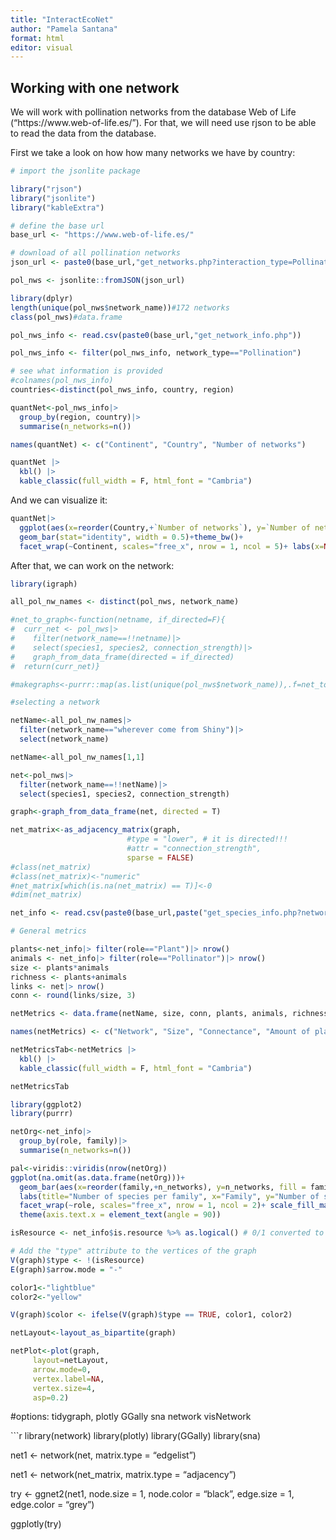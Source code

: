 ```yaml
---
title: "InteractEcoNet"
author: "Pamela Santana"
format: html
editor: visual
---
```


## Working with one network

We will work with pollination networks from the database Web of Life ("https://www.web-of-life.es/"). For that, we will need use rjson to be able to read the data from the database. 

First we take a look on how how many networks we have by country:

```r
# import the jsonlite package 

library("rjson") 
library("jsonlite")
library("kableExtra")

# define the base url
base_url <- "https://www.web-of-life.es/"

# download of all pollination networks
json_url <- paste0(base_url,"get_networks.php?interaction_type=Pollination") 

pol_nws <- jsonlite::fromJSON(json_url)

library(dplyr)
length(unique(pol_nws$network_name))#172 networks
class(pol_nws)#data.frame

pol_nws_info <- read.csv(paste0(base_url,"get_network_info.php"))

pol_nws_info <- filter(pol_nws_info, network_type=="Pollination")

# see what information is provided 
#colnames(pol_nws_info)
countries<-distinct(pol_nws_info, country, region)

quantNet<-pol_nws_info|> 
  group_by(region, country)|>
  summarise(n_networks=n())

names(quantNet) <- c("Continent", "Country", "Number of networks")

quantNet |> 
  kbl() |>
  kable_classic(full_width = F, html_font = "Cambria")

```

And we can visualize it:

```r

quantNet|>
  ggplot(aes(x=reorder(Country,+`Number of networks`), y=`Number of networks`))+
  geom_bar(stat="identity", width = 0.5)+theme_bw()+
  facet_wrap(~Continent, scales="free_x", nrow = 1, ncol = 5)+ labs(x=NULL)+theme(axis.text.x = element_text(angle = 90))

```

After that, we can work on the network:

```r

library(igraph)

all_pol_nw_names <- distinct(pol_nws, network_name)

#net_to_graph<-function(netname, if_directed=F){
#  curr_net <- pol_nws|> 
#    filter(network_name==!!netname)|> 
#    select(species1, species2, connection_strength)|>
#    graph_from_data_frame(directed = if_directed)
#  return(curr_net)}

#makegraphs<-purrr::map(as.list(unique(pol_nws$network_name)),.f=net_to_graph)

#selecting a network

netName<-all_pol_nw_names|> 
  filter(network_name=="wherever come from Shiny")|> 
  select(network_name)

netName<-all_pol_nw_names[1,1]

net<-pol_nws|> 
  filter(network_name==!!netName)|> 
  select(species1, species2, connection_strength)

graph<-graph_from_data_frame(net, directed = T)

net_matrix<-as_adjacency_matrix(graph,
                          #type = "lower", # it is directed!!!
                          #attr = "connection_strength",
                          sparse = FALSE)
#class(net_matrix)
#class(net_matrix)<-"numeric"
#net_matrix[which(is.na(net_matrix) == T)]<-0
#dim(net_matrix)

net_info <- read.csv(paste0(base_url,paste("get_species_info.php?network_name=",netName, sep="")))

# General metrics

plants<-net_info|> filter(role=="Plant")|> nrow()
animals <- net_info|> filter(role=="Pollinator")|> nrow()
size <- plants*animals
richness <- plants+animals
links <- net|> nrow()
conn <- round(links/size, 3)

netMetrics <- data.frame(netName, size, conn, plants, animals, richness)

names(netMetrics) <- c("Network", "Size", "Connectance", "Amount of plants species", "Amount of pollinator species", "Total amount of species")

netMetricsTab<-netMetrics |> 
  kbl() |>
  kable_classic(full_width = F, html_font = "Cambria")

netMetricsTab
```


```r

library(ggplot2)
library(purrr)

netOrg<-net_info|> 
  group_by(role, family)|>
  summarise(n_networks=n())

pal<-viridis::viridis(nrow(netOrg))
ggplot(na.omit(as.data.frame(netOrg)))+
  geom_bar(aes(x=reorder(family,+n_networks), y=n_networks, fill = family), stat="identity", width = 0.5)+
  labs(title="Number of species per family", x="Family", y="Number of species")+
  facet_wrap(~role, scales="free_x", nrow = 1, ncol = 2)+ scale_fill_manual(values=pal) + theme_bw()+
  theme(axis.text.x = element_text(angle = 90))
```


```r

isResource <- net_info$is.resource %>% as.logical() # 0/1 converted to FALSE/TRUE

# Add the "type" attribute to the vertices of the graph 
V(graph)$type <- !(isResource) 
E(graph)$arrow.mode = "-"

color1<-"lightblue"
color2<-"yellow"

V(graph)$color <- ifelse(V(graph)$type == TRUE, color1, color2)

netLayout<-layout_as_bipartite(graph)

netPlot<-plot(graph, 
     layout=netLayout, 
     arrow.mode=0,
     vertex.label=NA,
     vertex.size=4,
     asp=0.2)

```


#options: tidygraph,
plotly
GGally
sna
network
visNetwork



```r
library(network)
library(plotly)
library(GGally)
library(sna)

net1 <- network(net, matrix.type = "edgelist")

net1 <- network(net_matrix, matrix.type = "adjacency")

try <- ggnet2(net1, node.size = 1, node.color = "black", 
edge.size = 1, edge.color = "grey")

ggplotly(try)
